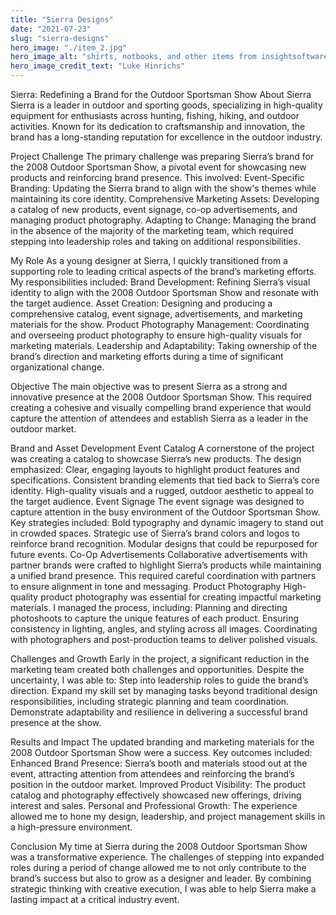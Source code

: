 ```yaml
---
title: "Sierra Designs"
date: "2021-07-23"
slug: "sierra-designs"
hero_image: "./item_2.jpg"
hero_image_alt: "shirts, notbooks, and other items from insightsoftware.com"
hero_image_credit_text: "Luke Hinrichs"
---
```


Sierra: Redefining a Brand for the Outdoor Sportsman Show
About Sierra
Sierra is a leader in outdoor and sporting goods, specializing in high-quality equipment for enthusiasts across hunting, fishing, hiking, and outdoor activities. Known for its dedication to craftsmanship and innovation, the brand has a long-standing reputation for excellence in the outdoor industry.

Project Challenge
The primary challenge was preparing Sierra’s brand for the 2008 Outdoor Sportsman Show, a pivotal event for showcasing new products and reinforcing brand presence. This involved:
Event-Specific Branding: Updating the Sierra brand to align with the show's themes while maintaining its core identity.
Comprehensive Marketing Assets: Developing a catalog of new products, event signage, co-op advertisements, and managing product photography.
Adapting to Change: Managing the brand in the absence of the majority of the marketing team, which required stepping into leadership roles and taking on additional responsibilities.

My Role
As a young designer at Sierra, I quickly transitioned from a supporting role to leading critical aspects of the brand’s marketing efforts. My responsibilities included:
Brand Development: Refining Sierra’s visual identity to align with the 2008 Outdoor Sportsman Show and resonate with the target audience.
Asset Creation: Designing and producing a comprehensive catalog, event signage, advertisements, and marketing materials for the show.
Product Photography Management: Coordinating and overseeing product photography to ensure high-quality visuals for marketing materials.
Leadership and Adaptability: Taking ownership of the brand’s direction and marketing efforts during a time of significant organizational change.

Objective
The main objective was to present Sierra as a strong and innovative presence at the 2008 Outdoor Sportsman Show. This required creating a cohesive and visually compelling brand experience that would capture the attention of attendees and establish Sierra as a leader in the outdoor market.

Brand and Asset Development
Event Catalog
A cornerstone of the project was creating a catalog to showcase Sierra’s new products. The design emphasized:
Clear, engaging layouts to highlight product features and specifications.
Consistent branding elements that tied back to Sierra’s core identity.
High-quality visuals and a rugged, outdoor aesthetic to appeal to the target audience.
Event Signage
The event signage was designed to capture attention in the busy environment of the Outdoor Sportsman Show. Key strategies included:
Bold typography and dynamic imagery to stand out in crowded spaces.
Strategic use of Sierra’s brand colors and logos to reinforce brand recognition.
Modular designs that could be repurposed for future events.
Co-Op Advertisements
Collaborative advertisements with partner brands were crafted to highlight Sierra’s products while maintaining a unified brand presence. This required careful coordination with partners to ensure alignment in tone and messaging.
Product Photography
High-quality product photography was essential for creating impactful marketing materials. I managed the process, including:
Planning and directing photoshoots to capture the unique features of each product.
Ensuring consistency in lighting, angles, and styling across all images.
Coordinating with photographers and post-production teams to deliver polished visuals.

Challenges and Growth
Early in the project, a significant reduction in the marketing team created both challenges and opportunities. Despite the uncertainty, I was able to:
Step into leadership roles to guide the brand’s direction.
Expand my skill set by managing tasks beyond traditional design responsibilities, including strategic planning and team coordination.
Demonstrate adaptability and resilience in delivering a successful brand presence at the show.

Results and Impact
The updated branding and marketing materials for the 2008 Outdoor Sportsman Show were a success. Key outcomes included:
Enhanced Brand Presence: Sierra’s booth and materials stood out at the event, attracting attention from attendees and reinforcing the brand’s position in the outdoor market.
Improved Product Visibility: The product catalog and photography effectively showcased new offerings, driving interest and sales.
Personal and Professional Growth: The experience allowed me to hone my design, leadership, and project management skills in a high-pressure environment.

Conclusion
My time at Sierra during the 2008 Outdoor Sportsman Show was a transformative experience. The challenges of stepping into expanded roles during a period of change allowed me to not only contribute to the brand’s success but also to grow as a designer and leader. By combining strategic thinking with creative execution, I was able to help Sierra make a lasting impact at a critical industry event.

